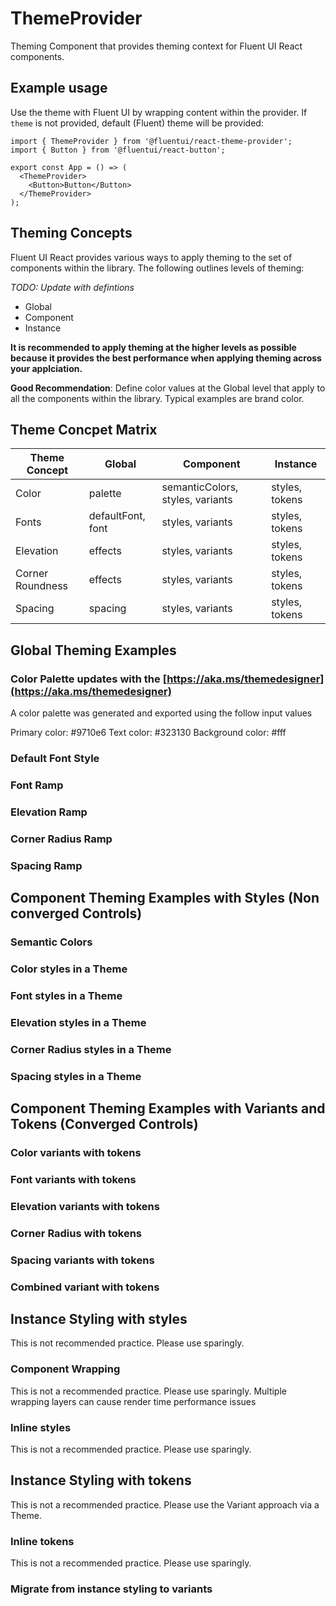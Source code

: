 
<Meta title="Components/ThemeProvider" component={ThemeProvider} />

# ThemeProvider
Theming Component that provides theming context for Fluent UI React components.

## Example usage
Use the theme with Fluent UI by wrapping content within the provider. If `theme` is not provided, default (Fluent) theme will be provided:

```tsx
import { ThemeProvider } from '@fluentui/react-theme-provider';
import { Button } from '@fluentui/react-button';

export const App = () => (
  <ThemeProvider>
    <Button>Button</Button>
  </ThemeProvider>
);
```

## Theming Concepts
Fluent UI React provides various ways to apply theming to the set of components within the library. The following outlines levels of theming:

*TODO: Update with defintions*
- Global
- Component
- Instance

**It is recommended to apply theming at the higher levels as possible because it provides the best performance when applying theming across your applciation.**

**Good Recommendation**: Define color values at the Global level that apply to all the components within the library. Typical examples are brand color.

## Theme Concpet Matrix
| Theme Concept    | Global            | Component              | Instance       |
| ---------------- | ----------------- | ---------------------- | -------------- |
| Color            | palette           | semanticColors, styles, variants | styles, tokens |
| Fonts            | defaultFont, font | styles, variants       | styles, tokens |
| Elevation        | effects           | styles, variants       | styles, tokens |
| Corner Roundness | effects           | styles, variants       | styles, tokens |
| Spacing          | spacing           | styles, variants       | styles, tokens |

## Global Theming Examples

### Color Palette updates with the [https://aka.ms/themedesigner](https://aka.ms/themedesigner)
A color palette was generated and exported using the follow input values

Primary color: #9710e6
Text color: #323130
Background color: #fff
<Canvas>
  <Story story={stories.colorPalette} />
</Canvas>

### Default Font Style

<Canvas>
  <Story story={stories.defaultFontStyle} />
</Canvas>

### Font Ramp

<Canvas>
  <Story story={stories.fontRamp} />
</Canvas>

### Elevation Ramp

<Canvas>
  <Story story={stories.elevationRamp} />
</Canvas>

### Corner Radius Ramp

<Canvas>
  <Story story={stories.cornerRadiusRamp} />
</Canvas>

### Spacing Ramp

<Canvas>
  <Story story={stories.spacingRamp} />
</Canvas>


## Component Theming Examples with Styles (Non converged Controls)

### Semantic Colors 
<Canvas>
  <Story story={stories.semanticColors} />
</Canvas>

### Color styles in a Theme

<Canvas>
  <Story story={stories.colorComponentStyles} />
</Canvas>

### Font styles in a Theme

### Elevation styles in a Theme

### Corner Radius styles in a Theme

### Spacing styles in a Theme

## Component Theming Examples with Variants and Tokens (Converged Controls)

### Color variants with tokens

<Canvas>
  <Story story={stories.colorVariants} />
</Canvas>

### Font variants with tokens

<Canvas>
  <Story story={stories.fontVariants} />
</Canvas>

### Elevation variants with tokens

<Canvas>
  <Story story={stories.elevationVariants} />
</Canvas>

### Corner Radius with tokens

<Canvas>
  <Story story={stories.cornerRadiusVariants} />
</Canvas>

### Spacing variants with tokens

<Canvas>
  <Story story={stories.spacingVariants} />
</Canvas>

### Combined variant with tokens

<Canvas>
  <Story story={stories.combinedVariants} />
</Canvas>

## Instance Styling with styles 
This is not recommended practice. Please use sparingly. 

### Component Wrapping
This is not a recommended practice. Please use sparingly. Multiple wrapping layers can cause render time performance issues

### Inline styles
This is not a recommended practice. Please use sparingly.

## Instance Styling with tokens
This is not a recommended practice. Please use the Variant approach via a Theme.

### Inline tokens
This is not a recommended practice. Please use sparingly.

### Migrate from instance styling to variants
<Canvas>
  <Story story={stories.migrateFromStylesToTokens} />
</Canvas>

